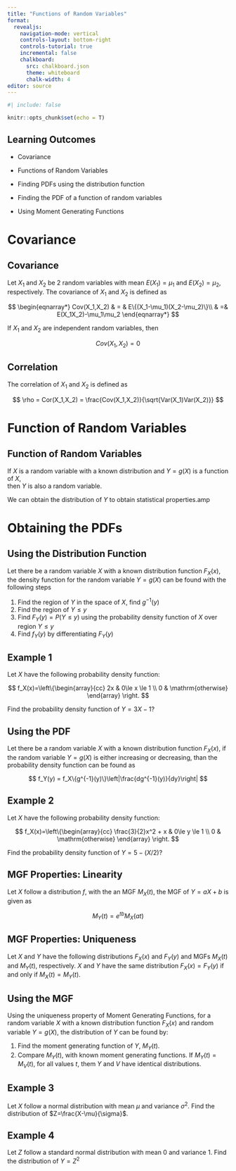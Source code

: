 ```yaml
---
title: "Functions of Random Variables"
format:
  revealjs:
    navigation-mode: vertical
    controls-layout: bottom-right
    controls-tutorial: true
    incremental: false 
    chalkboard:
      src: chalkboard.json
      theme: whiteboard
      chalk-width: 4
editor: source
---
```


```r
#| include: false

knitr::opts_chunk$set(echo = T)

```

## Learning Outcomes

-   Covariance

-   Functions of Random Variables

-   Finding PDFs using the distribution function

-   Finding the PDF of a function of random variables

-   Using Moment Generating Functions


# Covariance

## Covariance

Let $X_1$ and $X_2$ be 2 random variables with mean $E(X_1)=\mu_1$ and $E(X_2)=\mu_2$, respectively. The covariance of $X_1$ and $X_2$ is defined as

$$
\begin{eqnarray*}
Cov(X_1,X_2) & = & E\{(X_1-\mu_1)(X_2-\mu_2)\}\\
 & =& E(X_1X_2)-\mu_1\mu_2
\end{eqnarray*}
$$

If $X_1$ and $X_2$ are independent random variables, then

$$
Cov(X_1,X_2)=0
$$

## Correlation

The correlation of $X_1$ and $X_2$ is defined as

$$
\rho = Cor(X_1,X_2) = \frac{Cov(X_1,X_2)}{\sqrt{Var(X_1)Var(X_2)}}
$$


# Function of Random Variables

## Function of Random Variables

If $X$ is a random variable with a known distribution and $Y = g(X)$ is a function of $X$,  
then $Y$ is also a random variable.

::: fragment
We can obtain the distribution of $Y$ to obtain statistical properties.amp
:::

# Obtaining the PDFs

## Using the Distribution Function

Let there be a random variable $X$ with a known distribution function $F_X(x)$, the density function for the random variable $Y=g(X)$ can be found with the following steps

:::: fragment
::: nonincremental
1.  Find the region of $Y$ in the space of $X$, find $g^{-1}(y)$
2.  Find the region of $Y\le y$
3.  Find $F_Y(y)=P(Y\le y)$ using the probability density function of $X$ over region $Y\le y$
4.  Find $f_Y(y)$ by differentiating $F_Y(y)$
:::
::::

## Example 1

Let $X$ have the following probability density function:

$$
f_X(x)=\left\{\begin{array}{cc}
2x & 0\le x \le 1 \\
0 & \mathrm{otherwise}
\end{array}
\right.
$$

Find the probability density function of $Y=3X-1$?

## Using the PDF

Let there be a random variable $X$ with a known distribution function $F_X(x)$, if the random variable $Y=g(X)$ is either increasing or decreasing, than the probability density function can be found as

$$
f_Y(y) = f_X\{g^{-1}(y)\}\left|\frac{dg^{-1}(y)}{dy}\right|
$$

## Example 2

Let $X$ have the following probability density function:

$$
f_X(x)=\left\{\begin{array}{cc}
\frac{3}{2}x^2 + x & 0\le y \le 1 \\
0 & \mathrm{otherwise}
\end{array}
\right.
$$

Find the probability density function of $Y=5-(X/2)$?

## MGF Properties: Linearity

Let $X$ follow a distribution $f$, with the an MGF $M_X(t)$, the MGF of $Y=aX+b$ is given as

$$
M_Y(t) = e^{tb}M_X(at)
$$

## MGF Properties: Uniqueness

Let $X$ and $Y$ have the following distributions $F_X(x)$ and $F_Y(y)$ and MGFs $M_X(t)$ and $M_Y(t)$, respectively. $X$ and $Y$ have the same distribution $F_X(x)=F_Y(y)$ if and only if $M_X(t)=M_Y(t)$.

## Using the MGF

Using the uniqueness property of Moment Generating Functions, for a random variable $X$ with a known distribution function $F_X(x)$ and random variable $Y=g(X)$, the distribution of $Y$ can be found by:

::: nonincremental
1.  Find the moment generating function of $Y$, $M_Y(t)$.
2.  Compare $M_Y(t)$, with known moment generating functions. If $M_Y(t)=M_V(t)$, for all values $t$, them $Y$ and $V$ have identical distributions.
:::

## Example 3

Let $X$ follow a normal distribution with mean $\mu$ and variance $\sigma^2$. Find the distribution of $Z=\frac{X-\mu}{\sigma}$.

## Example 4

Let $Z$ follow a standard normal distribution with mean $0$ and variance $1$. Find the distribution of $Y=Z^2$